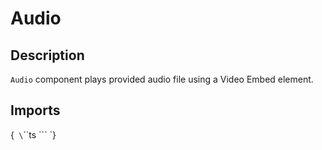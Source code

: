 
<Meta title="Embeds & IFrame/Audio" of={AudioStories} />

# Audio

## Description

`Audio` component plays provided audio file using a Video Embed element.

## Imports

<Markdown>{`
\`\`\`ts
\`\`\`
`}</Markdown>

<Primary />

<ArgTypes of={Audio}/>

